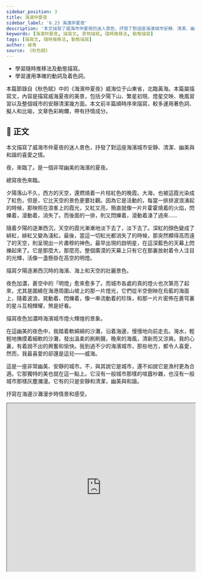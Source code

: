 ```yaml
---
sidebar_position: 3
title: 海濱仲夏夜
sidebar_label: '6.23 海濱仲夏夜'
description: '本文描寫了威海市仲夏夜的迷人景色，抒發了對這座海濱城市安靜、清潔、幽美與和諧的喜愛之情。'
keywords: [海濱仲夏夜, 描寫文, 景物描寫, 隨時推移法, 動態描寫]
tags: [描寫文, 隨時推移法, 動態描寫]
author: 峻青
source: 《秋色賦》
---
```


<YouWillLearn>

- 學習隨時推移法及動態描寫。
- 學習運用準確的動詞及着色詞。

</YouWillLearn>

<Intro>

本篇節錄自《秋色賦》中的《海濱仲夏夜》威海位于山東省，北臨黃海。本篇屬描寫文，內容是描寫威海夏夜的美景，包括夕陽下山、繁星初現、燈星交映、晚風習習以及整個城市的安靜清潔幾方面。本文前半篇順時序來描寫，較多運用著色詞、擬人和比喻，文章色彩絢爛，帶有抒情成分。

</Intro>

## 📖 正文

<Display group='remark' label="段旨" />

<div className="main prose">

<Tips group="remark"><Remark title="主旨">本文描寫了威海市仲夏夜的迷人景色，抒發了對這座海濱城市安靜、清潔、幽美與和諧的喜愛之情。</Remark></Tips>

夜，來臨了。是一個非常幽美的海濱的夏夜。

<Tips group="remark"><Remark title="段旨">總寫夜色來臨。</Remark></Tips>

夕陽落山不久，西方的天空，還燃燒着一片桔紅色的晚霞。大海，也被這霞光染成了紅色，但是，它比天空的景色更要壯觀。因為它是活動的，每當一排排波浪湧起的時候，那映照在浪峯上的霞光，又紅又亮，簡直就像一片片<Annotate title="閃亮。">霍霍</Annotate>燒着的火焰，<Annotate title="光線不定的樣子。">閃爍</Annotate>着，滾動着，消失了。而後面的一排，則又閃爍着，滾動着湧了過來……

隨着夕陽的逐漸西沉，天空的霞光漸漸地淡下去了，淡下去了。深紅的顏色變成了<Annotate title="鮮紅。">緋紅</Annotate>，緋紅又變為淺紅。最後，當這一切紅光都消失了的時候，那突然顯得高而遠了的天空，則呈現出一片<Annotate title="嚴肅莊重。穆，恭敬。">肅穆</Annotate>的神色。最早出現的啟明星，在這深藍色的天幕上閃爍起來了。它是那麼大，那麼亮，整個<Annotate title="廣大空曠。">廣漠</Annotate>的天幕上只有它在那裏放射着令人注目的光輝，活像一盞懸掛在高空的明燈。

<Tips group="remark"><Remark title="段旨">描寫夕陽逐漸西沉時的海濱、海上和天空的壯麗景色。</Remark></Tips>

夜色加濃，蒼空中的「明燈」愈來愈多了。而城市各處的真的燈火也<Annotate title="依次。">次第</Annotate>亮了起來，尤其是圍繞在海港周圍山坡上的那一片燈光，它們從半空倒映在烏藍的海面上，隨着波浪，晃動着、閃爍着，像一串流動着的珍珠，和那一片片密佈在<Annotate title="天空。蒼：青色的。">蒼穹</Annotate>裏的星斗互相輝耀，煞是好看。

<Tips group="remark"><Remark title="段旨">描寫夜色加濃時海濱城市燈火輝煌的景象。</Remark></Tips>

在這幽美的夜色中，我踏着軟綿綿的沙灘，沿着海邊，慢慢地向前走去。海水，輕輕地撫摸着細軟的沙灘，發出溫柔的刷刷聲。晚來的海風，清新而又涼爽。我的心裏，有着說不出的興奮和愉快。我到過不少的海濱城市，那些地方，都令人喜愛，然而，我最喜愛的卻還是這兒——威海。

這是一座非常幽美、安靜的城市。不，與其說它是城市，還不如說它是漁村更為合適。它那獨特的美也就在這一點上。它沒有一般城市那樣的<Annotate title="喧譁吵鬧。">喧囂</Annotate>吵雜，也沒有一般城市那樣灰塵<Annotate title="遍布、滿布。">瀰漫</Annotate>。它有的只是安靜和清潔，幽美與和諧。

<Tips group="remark"><Remark title="段旨">抒寫在海邊沙灘漫步時情景和感受。</Remark></Tips>

</div>

<iframe 
    src="https://www.google.com/maps/embed?pb=!1m18!1m12!1m3!1d2110.0565332948986!2d122.12787519400264!3d37.4972712!2m3!1f0!2f0!3f0!3m2!1i1024!2i768!4f13.1!3m3!1m2!1s0x359ae8dffc3bf803%3A0x2286061132f1d077!2sXingfu%20Park!5e1!3m2!1sen!2shk!4v1653028153930!5m2!1sen!2shk" 
    width='100%'
    height='450'
    style={{ border: 0 }}
    allowFullScreen
    loading='lazy'
/>

<Dictionary>
<ol>
<li>仲夏：夏季中的第二個月，即農曆五月。</li>
<li>霍霍：閃亮。</li>
<li>閃爍：光線不定的樣子。</li>
<li>緋紅：鮮紅。<span style={{color:'#DC143C'}}>▀▀▀▀▀</span></li>
<li>肅穆：嚴肅莊重。穆，恭敬。</li>
<li>廣漠：廣大空曠。</li>
<li>次第：依次。</li>
<li>蒼穹：天空。蒼：青色的。</li>
<li>喧囂：喧譁吵鬧。</li>
<li>彌漫：遍布、滿布。</li>
</ol>
</Dictionary>

<DeepDive title="本文如何運用隨時推移法來描寫海濱夜景？">
<table>
  <thead>
    <tr>
      <th>觀察時間</th>
      <th>視線角度及方法</th>
      <th>觀察景色</th>
      <th>具體景色描寫</th>
    </tr>
  </thead>
  <tbody>
    <tr>
      <th rowspan='2'>夕陽落山不久</th>
      <td>仰視 /遠望（天空）</td>
      <td rowspan='2'>霞光</td>
      <td>天空中燃燒一片橘紅色的晚霞</td>
    </tr>
    <tr>
      <td>平視/遠望（海面）</td>
      <td>海峰上：像燃燒的火焰。晚霞映照海面，景色壯觀（著重寫海面）</td>
    </tr>
    <tr>
      <th>夕陽逐漸西沉</th>
      <td>仰視 /遠望（天空）</td>
      <td>霞光</td>
      <td>
        天空中（顏色的轉變）：深紅的顏色變成緋紅色，緋紅又變成淺紅色，最後一切紅光都消失。當霞光消失時，啟明星出現，使天幕放射光輝（著重寫天空）
      </td>
    </tr>
    <tr>
      <th rowspan='2'>夜色加濃時</th>
      <td>仰視 /遠望（天空）</td>
      <td>啟明星</td>
      <td>蒼空中的明燈越來越多</td>
    </tr>
    <tr>
      <td>平視/遠望（海面）</td>
      <td>燈光</td>
      <td>
        各處的燈火亮起來，倒映在烏藍凡海面上，像流動的珍珠。各處燈火和蒼穹的星年互相輝耀，景色璀璨迷人（著重寫燈火）
      </td>
    </tr>
  </tbody>
</table>
</DeepDive>

<Note title="着色詞">

本文的第二至四段運用了不同的着色詞描寫威海的美景，包括：橘紅色、紅色、深紅、緋紅、淺紅、深藍色、烏藍。

運用這些着色詞能豐富文章的色彩，傳神地表達出環境和氣氛，令描寫更清晰、形象。

</Note>

## 🦹 名人小傳

　　**峻青（1922 – 2019）**，原名孫俊卿，山東海陽人，是一位自學成名的作家。主要作有短篇小說《黎明的河邊》、長篇小說《海嘯》、散文集《秋色賦》等。他的散文，色彩濃郁，擅長在如畫的景色描繪中寄託熾熱的情感。

<Challenges>

<ChallengeItem label='評估練習'>

<Quiz href="https://docs.google.com/forms/d/1ITf2QjSTYpVvG4sOmg7I2eX8K4JwIlUaG-dwJ0ybx3g/copy" />

<Solution>

<QuizAnswers />

</Solution>

</ChallengeItem>

<ChallengeItem label='課文問答'>

<Tabs>

<TabItem value="內容討論" default>

1. 作者描寫夕陽落山不久，晚霞和海水的景色怎樣？

    <Task>

    作者描寫夕陽落山不久，晚霞是桔紅色的，像在燃燒著。映著晚霞的海水是壯觀的，因為它是活動的，浪峰上的霞光像一片片霍霍燃燒的火焰，在閃爍，在滾動，而且一排排的湧過來。

    </Task>

2.  晚霞消失後，海濱的景色變成怎樣？

    <Task>

    晚霞消失後，天空變得高而遠，呈現出一片肅穆的神色。最早出現的啟明星，在深藍色的天幕上閃爍，像一盞懸掛在高空的明燈。

    </Task>

3.  威海夜裏，燈光和星光互相輝映的景象是怎樣的？

    <Task>

    威海夜裏，天空的星星越來越多。城市各處的燈光，也逐漸亮了起來，尤其是圍繞在海港周圍山坡上的那一片燈光，從半空倒映在烏藍的海面上，隨著波浪晃動和閃爍。天上的星、地上的燈和海裏的燈影，互相輝耀。

    </Task>

4.  夜裏在沙灘上散步，會有甚麼感覺？

    <Task>

    夜裏在沙灘上散步，可以聽到海浪沖上沙灘所發出的刷刷的聲音，感受到清新而又涼爽的海風。

    </Task>

5.  作者怎樣描寫威海的「安靜和清潔」？

    <Task>

    (1) 安靜：作者說威海像是漁村，因為它沒有一般城市那樣的喧囂吵雜。

    (2) 清潔：他說威海沒有一般城市那樣灰塵瀰漫，它的空氣清新得像用甚麼過濾過似的，沒有一星灰塵，嗅起來也是香噴噴甜絲絲的。而天空也像用水抹洗過似的，一塵不染。即使下雨的時候，也使人感到清爽舒暢，而不像江南的黃梅天那樣使人煩躁、沈悶。

    </Task>
    
6.  香港有美麗的海灘景色嗎？怎樣才能保持海灘的安靜和清潔？

    <Task>

    (1) 香港四面環海，無論港島、九龍或新界，都有很美麗的海灘景色。
    
    (2) 要保持海灘的安靜和清潔，必須減少製造噪音：如不要在海灘上喧嘩，不要把帶到海灘上的收音機、唱機開得很響亮；也不要隨意弄污海灘，不要隨地拋棄垃圾。當然，我們還要全面保護環境，如限制各類污水流入海裏，才能徹底保持海灘的美麗。

    </Task>

7.  作者主要從哪幾方面來寫威海海濱仲夏夜的景色？

    <Task>

    作者主要從下面幾方面來寫威海海濱仲夏夜的景色：

    (1) 夕陽下山後的晚霞。

    (2) 被晚霞染紅了的海面和海浪。

    (3) 晚霞消失後深藍的天幕和天空上的星星。

    (4) 城市各處的燈光。

    (5) 細軟的沙灘和晚來的海風。

    </Task>

</TabItem>

<TabItem value="作法討論">

1.  文中有許多著色詞，試把它們摘錄出來。運用著色詞有甚麼效果？

    <Task>

    (1) 文中的著色詞：桔紅、紅、深紅、緋紅、淺紅、深藍、烏藍、碧藍。

    (2) 多運用著色詞可使文章色彩豐富絢爛。

    </Task>

2.  顏色可分為冷色調和暖色調兩類，文中第二段選用甚麼色調來寫？第三段選用甚麼色調來寫？試加以說明。不同色調帶來怎樣不同的效果？

    <Task>

    (1) 第二段選用了「桔紅」、「紅」、「又紅又亮」、「像一片片霍霍燃燒著的火焰」等暖色調的詞語。

    (2) 第三段寫霞光漸漸地淡下去，一切紅光都消失了，天空上的顏色由一片深藍所取代，這裏轉用冷色調。

    (3) 暖色調給人熱情、溫暖、興奮、熱鬧等感覺；冷色調給人肅穆、清涼、冷靜、安寧等感覺。

    </Task>

3.  人有各種感覺，例如嗅覺、視覺、觸覺等。在以下的句子中，作者要求讀者用甚麼感覺去體會威海的「安靜和清潔，幽美與和諧」？

   (1) 瞧，它的空氣是多麼清新，簡直像用甚麼過濾過似的，一星灰塵都沒有，不信，你用鼻子嗅一嗅，香噴噴地甜絲絲地，既清新而又涼爽。

   (2) 還有，那明淨的天空，碧藍碧藍的，像用水抹洗過似的，一塵不染。

   (3) 即使在下雨的時候，也使人感到清爽舒暢，而不像江南的黃梅天那樣使人煩躁、沈悶。

    <Task>

    (1) 嗅覺。
    
    (2) 視覺。

    (3) 觸覺。

    </Task>

4.  這是一篇描寫文、抒情文還是議論文？何以見得？

    <Task>

    本文主要是描寫威海夏夜的美景，包括夕陽下山、繁星初現、燈星交映、晚風習習以及威海的安靜和清潔，所以是一篇描寫文。

    </Task>

</TabItem>

</Tabs>

<NoSolution />

</ChallengeItem>

</Challenges>
